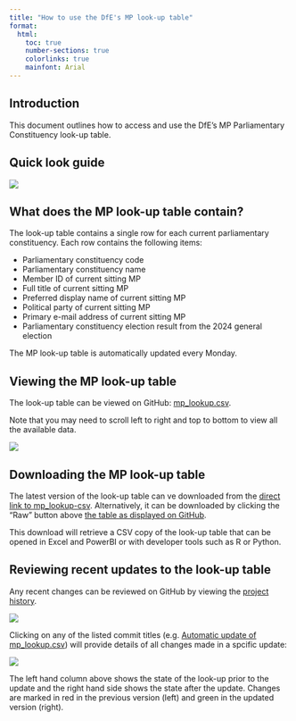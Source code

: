 ```yaml
--- 
title: "How to use the DfE's MP look-up table"
format:
  html:
    toc: true
    number-sections: true
    colorlinks: true
    mainfont: Arial
---
```


## Introduction

This document outlines how to access and use the DfE's MP Parliamentary Constituency look-up table.

## Quick look guide

![](images/mp-look-up-on-github-overview.png)

## What does the MP look-up table contain?

The look-up table contains a single row for each current parliamentary constituency. Each row contains the following items:

- Parliamentary constituency code
- Parliamentary constituency name
- Member ID of current sitting MP
- Full title of current sitting MP
- Preferred display name of current sitting MP
- Political party of current sitting MP
- Primary e-mail address of current sitting MP
- Parliamentary constituency election result from the 2024 general election

::: {.callout-note}
The MP look-up table is automatically updated every Monday.
:::

## Viewing the MP look-up table

The look-up table can be viewed on GitHub: 
[mp_lookup.csv](https://github.com/dfe-analytical-services/mp-lookup/blob/main/mp_lookup.csv).

Note that you may need to scroll left to right and top to bottom to view all the available data.

![](images/mp-look-up-csv_on-github.png)

## Downloading the MP look-up table

The latest version of the look-up table can ve downloaded from the [ direct link to mp_lookup-csv ](https://raw.githubusercontent.com/dfe-analytical-services/mp-lookup/refs/heads/main/mp_lookup.csv). Alternatively, it can be downloaded by clicking the "Raw" button above [the table as displayed on GitHub](https://github.com/dfe-analytical-services/mp-lookup/blob/main/mp_lookup.csv).

This download will retrieve a CSV copy of the look-up table that can be opened in Excel and PowerBI or with developer tools such as R or Python.

## Reviewing recent updates to the look-up table

Any recent changes can be reviewed on GitHub by viewing the [project history](https://github.com/dfe-analytical-services/mp-lookup/commits/main/).

![](images/mp-look-up-history_on-github.png)

Clicking on any of the listed commit titles (e.g. [Automatic update of mp_lookup.csv](https://github.com/dfe-analytical-services/mp-lookup/commit/946f0627f902a6da9659e69e9a34f423b811f08e)) will provide details of all changes made in a spcific update:

![](images/mp-look-up-changes_on-github.png)

The left hand column above shows the state of the look-up prior to the update and the right hand side shows the state after the update. Changes are marked in red in the previous version (left) and green in the updated version (right).


